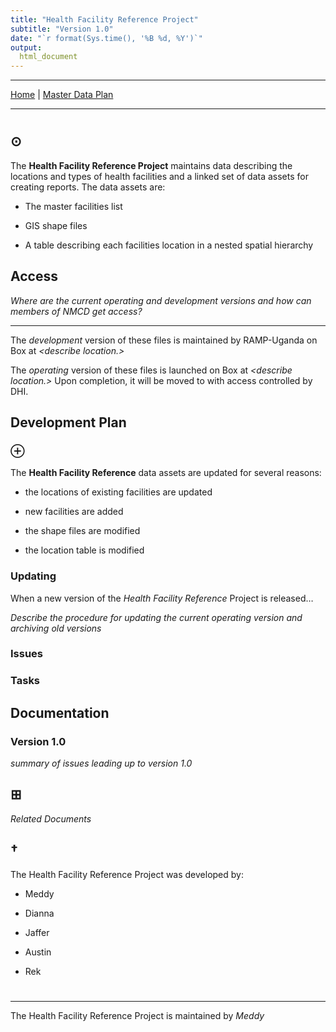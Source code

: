 ```yaml
---
title: "Health Facility Reference Project"
subtitle: "Version 1.0" 
date: "`r format(Sys.time(), '%B %d, %Y')`"
output:
  html_document 
---
```


***

[Home](index.html) | [Master Data Plan](DataPlan.html)

***


# {.tabset} 

## $\odot$

The **Health Facility Reference Project** maintains data describing the locations and types of health facilities and a linked set of data assets for creating reports. The data assets are: 

- The master facilities list

- GIS shape files
    
- A table describing each facilities location in a nested spatial hierarchy 

## Access

*Where are the current operating and development versions and how can members of NMCD get access?* 

*** 

The *development* version of these files is maintained by RAMP-Uganda on Box at *<describe location.>*  

The *operating* version of these files is launched on Box at *<describe location.>* Upon completion, it will be moved to *<describe location>* with access controlled by DHI. 

## Development Plan {.tabset}

### $\oplus$ 

The **Health Facility Reference** data assets are updated for several reasons: 

+ the locations of existing facilities are updated 

+ new facilities are added 

+ the shape files are modified 

+ the location table is modified 

### Updating 

When a new version of the *Health Facility Reference* Project is released...

*Describe the procedure for updating the current operating version and archiving old versions*  

### Issues 

### Tasks  

## Documentation {.tabset}

### Version 1.0

*summary of issues leading up to version 1.0* 

 


## $\boxplus$ {.tabset .tabset-fade .tabset-pills}

*Related Documents*

## $\dagger$ 

The Health Facility Reference Project was developed by:

+ Meddy

+ Dianna

+ Jaffer

+ Austin

+ Rek 

# 

*** 
The Health Facility Reference Project is maintained by *Meddy*
